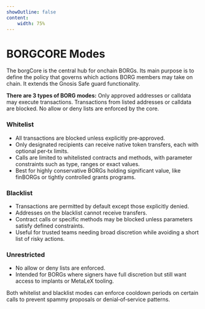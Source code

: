 ```yaml
---
showOutline: false
content: 
    width: 75%
---
```



# BORGCORE Modes

The borgCore is the central hub for onchain BORGs. Its main purpose is to define the policy that governs which actions BORG members may take on chain. It extends the Gnosis Safe guard functionality.

<CardGrid>

**There are 3 types of BORG modes:**
    <Card
      title="Whitelist"
      link="/os/borg/borg-implants/borg-implant"
    >
      <span>
        Only approved addresses or calldata may execute transactions.
      </span>
    </Card>
      <Card
      title="Blacklist"
      link="/os/borg/borg-implants/borg-implant"
    >
      <span>
        Transactions from listed addresses or calldata are blocked.
      </span>
    </Card>
    <Card title="Unrestricted" link="/os/borg/borg-implants/borg-implant">
      <span>
        No allow or deny lists are enforced by the core.
      </span>
  </Card>
</CardGrid>

### Whitelist

- All transactions are blocked unless explicitly pre‑approved.
- Only designated recipients can receive native token transfers, each with optional per‑tx limits.
- Calls are limited to whitelisted contracts and methods, with parameter constraints such as type, ranges or exact values.
- Best for highly conservative BORGs holding significant value, like finBORGs or tightly controlled grants programs.

### Blacklist

- Transactions are permitted by default except those explicitly denied.
- Addresses on the blacklist cannot receive transfers.
- Contract calls or specific methods may be blocked unless parameters satisfy defined constraints.
- Useful for trusted teams needing broad discretion while avoiding a short list of risky actions.

### Unrestricted

- No allow or deny lists are enforced.
- Intended for BORGs where signers have full discretion but still want access to implants or MetaLeX tooling.

Both whitelist and blacklist modes can enforce cooldown periods on certain calls to prevent spammy proposals or denial‑of‑service patterns.
